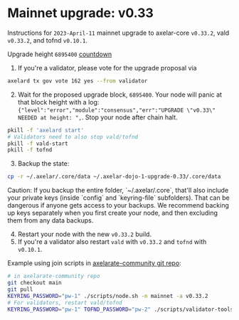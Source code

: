 # Mainnet upgrade: v0.33


Instructions for `2023-April-11` mainnet upgrade to axelar-core `v0.33.2`, vald `v0.33.2`, and tofnd `v0.10.1`.

Upgrade height `6895400` [countdown](https://www.mintscan.io/axelar/blocks/6895400)

1. If you're a validator, please vote for the upgrade proposal via

```bash
axelard tx gov vote 162 yes --from validator
```

2. Wait for the proposed upgrade block, `6895400`. Your node will panic at that block height with a log: `{"level":"error","module":"consensus","err":"UPGRADE \"v0.33\" NEEDED at height: ",`. Stop your node after chain halt.

```bash
pkill -f 'axelard start'
# Validators need to also stop vald/tofnd
pkill -f vald-start
pkill -f tofnd
```

3. Backup the state:

```bash
cp -r ~/.axelar/.core/data ~/.axelar-dojo-1-upgrade-0.33/.core/data
```

<Callout type="warning" emoji="⚠️">
  Caution: If you backup the entire folder, `~/.axelar/.core`, that'll also include your private keys (inside `config` and `keyring-file` subfolders). That can be dangerous if anyone gets access to your backups. We recommend backing up keys separately when you first create your node, and then excluding them from any data backups.
</Callout>

4. Restart your node with the new `v0.33.2` build.
5. If you're a validator also restart `vald` with `v0.33.2` and `tofnd` with `v0.10.1`.

Example using join scripts in [axelarate-community git repo](https://github.com/axelarnetwork/axelarate-community):

```bash
# in axelarate-community repo
git checkout main
git pull
KEYRING_PASSWORD="pw-1" ./scripts/node.sh -n mainnet -a v0.33.2
# For validators, restart vald/tofnd
KEYRING_PASSWORD="pw-1" TOFND_PASSWORD="pw-2" ./scripts/validator-tools-host.sh -a v0.33.2 -q v0.10.1 -n mainnet
```
